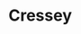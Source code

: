 
# Cressey
<ProjectDetails
  region="Crownlands"
  house="House Cressey"
  type="Keep"
  status="Completed"
  warp="/warp cressey"
  projectLead="Georni, otty"
  dateStarted="2016-10-30T07:00:00+00:00"
  dateCompleted="2016-10-30T07:00:00+00:00"
/>
